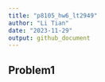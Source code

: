 ```yaml
---
title: "p8105_hw6_lt2949"
author: "Li Tian"
date: "2023-11-29"
output: github_document
---
```


## Problem1

```r

```

